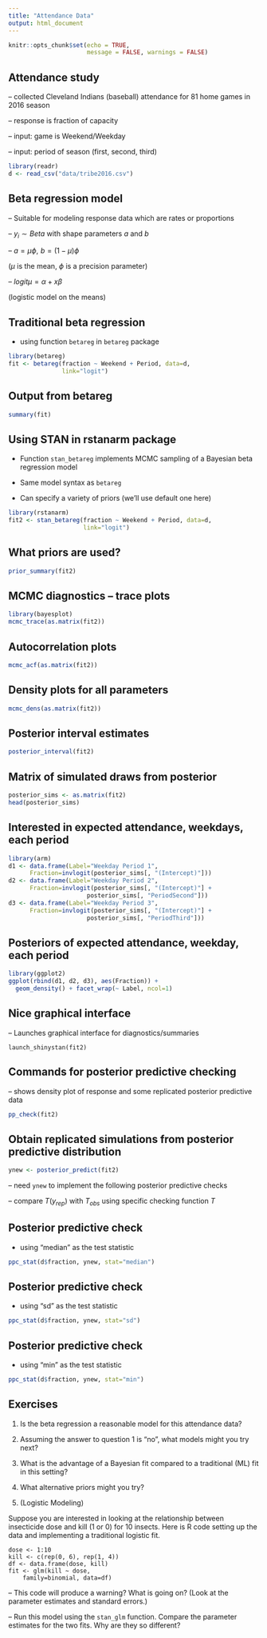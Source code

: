 ```yaml
---
title: "Attendance Data"
output: html_document
---
```


```r
knitr::opts_chunk$set(echo = TRUE, 
                      message = FALSE, warnings = FALSE)
```

## Attendance study

-- collected Cleveland Indians (baseball) attendance for 81 home games in 2016 season

-- response is fraction of capacity

-- input:  game is Weekend/Weekday

-- input:  period of season (first, second, third)

```r
library(readr)
d <- read_csv("data/tribe2016.csv")
```

## Beta regression model 

-- Suitable for modeling response data which are rates or proportions

-- $y_i \sim Beta$ with shape parameters $a$ and $b$

-- $a = \mu \phi, \, \, b = (1 - \mu) \phi$

($\mu$ is the mean, $\phi$ is a precision parameter)

-- $logit \mu = \alpha + x \beta$

(logistic model on the means)

## Traditional beta regression

- using function `betareg` in `betareg` package

```r
library(betareg)
fit <- betareg(fraction ~ Weekend + Period, data=d,
               link="logit")
```

## Output from betareg

```r
summary(fit)
```

## Using STAN in rstanarm package

- Function `stan_betareg` implements MCMC sampling of a Bayesian beta regression model

- Same model syntax as `betareg`

- Can specify a variety of priors (we'll use default one here)

```r
library(rstanarm)
fit2 <- stan_betareg(fraction ~ Weekend + Period, data=d,
                     link="logit")
```

## What priors are used?

```r
prior_summary(fit2)
```


## MCMC diagnostics -- trace plots

```r
library(bayesplot)
mcmc_trace(as.matrix(fit2))
```

## Autocorrelation plots

```r
mcmc_acf(as.matrix(fit2))
```

## Density plots for all parameters

```r
mcmc_dens(as.matrix(fit2))
```

## Posterior interval estimates

```r
posterior_interval(fit2)
```

## Matrix of simulated draws from posterior

```r
posterior_sims <- as.matrix(fit2)
head(posterior_sims)
```

## Interested in expected attendance, weekdays, each period

```r
library(arm)
d1 <- data.frame(Label="Weekday Period 1", 
      Fraction=invlogit(posterior_sims[, "(Intercept)"]))
d2 <- data.frame(Label="Weekday Period 2", 
      Fraction=invlogit(posterior_sims[, "(Intercept)"] +
                      posterior_sims[, "PeriodSecond"]))
d3 <- data.frame(Label="Weekday Period 3", 
      Fraction=invlogit(posterior_sims[, "(Intercept)"] +
                      posterior_sims[, "PeriodThird"]))
```

## Posteriors of expected attendance, weekday, each period

```r
library(ggplot2)
ggplot(rbind(d1, d2, d3), aes(Fraction)) +
  geom_density() + facet_wrap(~ Label, ncol=1)
```


## Nice graphical interface 

-- Launches graphical interface for diagnostics/summaries

```
launch_shinystan(fit2)
```

## Commands for posterior predictive checking

-- shows density plot of response and some replicated posterior predictive data

```r
pp_check(fit2)
```

## Obtain replicated simulations from posterior predictive distribution

```r
ynew <- posterior_predict(fit2)
```

-- need `ynew` to implement the following posterior predictive checks

-- compare $T(y_{rep})$ with $T_{obs}$ using specific checking function $T$

## Posterior predictive check

- using "median" as the test statistic

```r
ppc_stat(d$fraction, ynew, stat="median")
```

## Posterior predictive check

- using "sd" as the test statistic

```r
ppc_stat(d$fraction, ynew, stat="sd")
```

## Posterior predictive check

- using "min" as the test statistic

```r
ppc_stat(d$fraction, ynew, stat="min")
```

## Exercises

1.  Is the beta regression a reasonable model for this attendance data?

2.  Assuming the answer to question 1 is "no", what models might you try next?

3.  What is the advantage of a Bayesian fit compared to a traditional (ML) fit in this setting?

4.  What alternative priors might you try?

5.  (Logistic Modeling)

Suppose you are interested in looking at the relationship between insecticide dose and kill (1 or 0) for 10 insects.  Here is R code setting up the data and implementing a traditional logistic fit.

```
dose <- 1:10
kill <- c(rep(0, 6), rep(1, 4))
df <- data.frame(dose, kill)
fit <- glm(kill ~ dose, 
    family=binomial, data=df)
```

-- This code will produce a warning?  What is going on?  (Look at the parameter estimates and standard errors.)

-- Run this model using the `stan_glm` function.  Compare the parameter estimates for the two fits.  Why are they so different?
